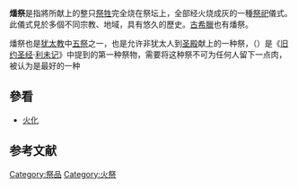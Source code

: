 '''燔祭'''是指將所献上的整只[[祭牲|祭牲]]完全烧在祭坛上，全部经火烧成灰的一種[[祭祀|祭祀]]儀式。此儀式見於多個不同宗教、地域，具有悠久的歷史。[[古希臘|古希臘]]也有燔祭。

燔祭也是[[犹太教|犹太教]]中[[五祭|五祭]]之一，也是允许非犹太人到[[圣殿|圣殿]]献上的一种祭，{{link-en|燔祭 (猶太教)|olah|猶太教的燔祭}}（{{lang-he|עלה}}）是《[[旧约圣经|旧约圣经]]·[[利未记|利未记]]》中提到的第一种祭物，需要将这种祭不可为任何人留下一点肉，被认为是最好的一种

==參看==
*[[火化|火化]]

==参考文献==
{{reflist}}

[[Category:祭品|Category:祭品]]
[[Category:火祭|Category:火祭]]